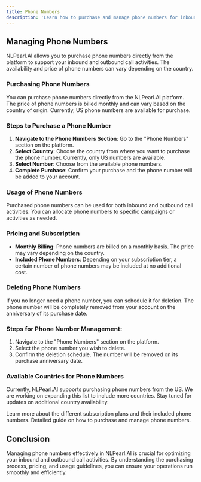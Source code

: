 ---
title: Phone Numbers
description: 'Learn how to purchase and manage phone numbers for inbound and outbound activities on NLPearl.AI.'
---


## Managing Phone Numbers

NLPearl.AI allows you to purchase phone numbers directly from the platform to support your inbound and outbound call activities. The availability and price of phone numbers can vary depending on the country.

### Purchasing Phone Numbers

You can purchase phone numbers directly from the NLPearl.AI platform. The price of phone numbers is billed monthly and can vary based on the country of origin. Currently, US phone numbers are available for purchase.

### Steps to Purchase a Phone Number

1. **Navigate to the Phone Numbers Section**: Go to the "Phone Numbers" section on the platform.
2. **Select Country**: Choose the country from where you want to purchase the phone number. Currently, only US numbers are available.
3. **Select Number**: Choose from the available phone numbers.
4. **Complete Purchase**: Confirm your purchase and the phone number will be added to your account.

### Usage of Phone Numbers

Purchased phone numbers can be used for both inbound and outbound call activities. You can allocate phone numbers to specific campaigns or activities as needed.

### Pricing and Subscription

- **Monthly Billing**: Phone numbers are billed on a monthly basis. The price may vary depending on the country.
- **Included Phone Numbers**: Depending on your subscription tier, a certain number of phone numbers may be included at no additional cost.

### Deleting Phone Numbers

If you no longer need a phone number, you can schedule it for deletion. The phone number will be completely removed from your account on the anniversary of its purchase date.

<div className="phone-number-management-steps">
  <h3>Steps for Phone Number Management:</h3>
  <ol>
    <li>Navigate to the "Phone Numbers" section on the platform.</li>
    <li>Select the phone number you wish to delete.</li>
    <li>Confirm the deletion schedule. The number will be removed on its purchase anniversary date.</li>
  </ol>
</div>

### Available Countries for Phone Numbers

Currently, NLPearl.AI supports purchasing phone numbers from the US. We are working on expanding this list to include more countries. Stay tuned for updates on additional country availability.

<CardGroup cols={2}>
  <Card
    title="Subscription Plans"
    icon="credit-card"
    href="/docs/subscription-plans"
  >
    Learn more about the different subscription plans and their included phone numbers.
  </Card>
  <Card
    title="Purchase Phone Numbers"
    icon="phone"
    href="/docs/purchase-phone-numbers"
  >
    Detailed guide on how to purchase and manage phone numbers.
  </Card>
</CardGroup>

## Conclusion

Managing phone numbers effectively in NLPearl.AI is crucial for optimizing your inbound and outbound call activities. By understanding the purchasing process, pricing, and usage guidelines, you can ensure your operations run smoothly and efficiently.
